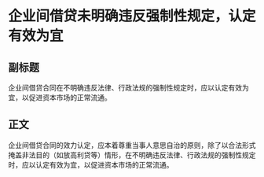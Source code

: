 # 企业间借贷未明确违反强制性规定，认定有效为宜
## 副标题
企业间借贷合同在不明确违反法律、行政法规的强制性规定时，应以认定有效为宜，以促进资本市场的正常流通。
## 正文
企业间借贷合同的效力认定，应本着尊重当事人意思自治的原则，除了以合法形式掩盖非法目的（如放高利贷等）情形，在不明确违反法律、行政法规的强制性规定时，应以认定有效为宜，以促进资本市场的正常流通。
